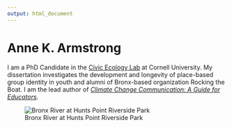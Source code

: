 ```yaml
---
output: html_document
---
```


# Anne K. Armstrong

I am a PhD Candidate in the [Civic Ecology Lab](www.civicecology.org) at Cornell University. My dissertation investigates the development and longevity of place-based group identity in youth and alumni of Bronx-based organization Rocking the Boat. I am the lead author of [*Climate Change Communication: A Guide for Educators*](https://www.amazon.com/Communicating-Climate-Change-Educators-Environmental-ebook/dp/B07FT3V2G5/ref=sr_1_4?dchild=1&keywords=Anne+Armstrong&qid=1615581213&sr=8-4). 

![Bronx River at Hunts Point Riverside Park](C:/Users/Annie Armstrong/Documents/Github/personal/bronxriver.jpg)
